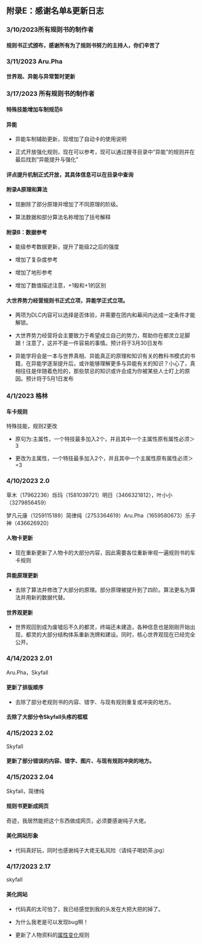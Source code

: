 
## 附录E：感谢名单&更新日志


<Steps> 

### 3/10/2023所有规则书的制作者

#### 规则书正式颁布，感谢所有为了规则书努力的主持人，你们辛苦了

### 3/11/2023 Aru.Pha

#### 世界观、异能与异常暂时更新


### 3/17/2023 所有规则书的制作者

#### 特殊技能增加车制规范6

#### 异能

- 异能车制辅助更新，现增加了自动卡的使用说明

- 正式开放强化规则，现在可以参考，现可以通过搜寻目录中“异能”的规则并在最后找到“异能提升与强化”

#### 评点提升机制正式开放，其具体信息可以在目录中查询

#### 附录A原理和算法

- 现删除了部分原理并增加了不同原理的阶级。

- 算法数据和部分算法名称增加了括号解释

#### 附录B：数据参考

- 能级参考数据更新，提升了能级2之后的强度

- 增加了复杂度参考

- 增加了地形参考

- 增加了数值描述注意，+1骰和+1的区别

#### 大世界势力经营规则书正式立项，异能学正式立项。

- 两项为DLC内容可以选择是否体验，并需要在团内和幕间内达成一定条件才能解锁。

- 大世界势力经营将会主要致力于希望成立自己的势力，帮助你在都灵立足脚跟！注意了，这并不是一件容易的事情。预计将于3月30日发布

- 异能学将会是一本与世界真相、异能真正的原理和知识有关的教科书模式的书籍，在异能学逐渐提升后，或许能够理解更多与异能有关的知识？小心了，真相往往是伴随着危险的，那些禁忌的知识或许会成为你被某些人士盯上的原因。预计将于5月1日发布



### 4/1/2023 格林


#### 车卡规则

特殊技能，规则2更改

- 原句为:主属性，一个特技最多加入2个，并且其中一个主属性原有属性必须＞3

- 更改为主属性，一个特技最多加入2个，并且其中一个主属性原有属性必须＞=3


### 4/10/2023 2.0

草木（17962236）烁玛（1581039721）明日（3466321812），叶小小（3279856459）

梦凡元康（1259115189）简律纯（2753364619）Aru.Pha（1659580673）乐子神（436626920） 
 

#### 人物卡更新

- 现在重新更新了人物卡的大部分内容，因此需要各位重新审视一遍规则书的车卡规则

#### 异能原理更新

- 去除了算法并修改了大部分的原理。部分原理被提升到了四阶。算法更名为算法并用新的数据代替。

#### 世界观更新

- 世界观回到成为废墟后不久的都灵，终端还未建造，各种信息也是刚刚开始出现，都灵的大部分结构体系重新洗牌和建设。同时，核心世界观现在已经完全公开。

### 4/14/2023 2.01

Aru.Pha，Skyfall


#### 更新了排版顺序

- 去除了部分老规则书的内容、错字、与现有规则重复或冲突的地方。

#### 去除了大部分令Skyfall头疼的框框


### 4/15/2023 2.02

Skyfall


#### 更新了部分错误的内容、错字、图片、与现有规则冲突的地方。


### 4/15/2023 2.04

Skyfall，简律纯

#### 规则书更新成网页
奇迹，我居然能把这个东西做成网页，必须要感谢纯子大佬。

#### 美化网站形象
- 代码真好玩，同时也感谢纯子大佬无私风险（请纯子喝奶茶.jpg）

### 4/17/2023 2.17

skyfall

#### 美化网站
- 代码真的太可怕了，我已经感觉到我的头发在大把大把的掉了。

- 为什么我老是可以发现bug啊！

- 更新了人物资料的[属性变化](../ckgz/rwzl.mdx/##属性变化)规则
</Steps>
